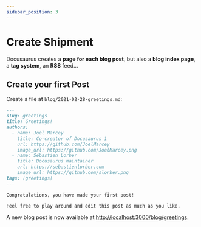 ```yaml
---
sidebar_position: 3
---
```


# Create Shipment
Docusaurus creates a **page for each blog post**, but also a **blog index page**, a **tag system**, an **RSS** feed...

## Create your first Post

Create a file at `blog/2021-02-28-greetings.md`:

```md title="blog/2021-02-28-greetings.md"
---
slug: greetings
title: Greetings!
authors:
  - name: Joel Marcey
    title: Co-creator of Docusaurus 1
    url: https://github.com/JoelMarcey
    image_url: https://github.com/JoelMarcey.png
  - name: Sébastien Lorber
    title: Docusaurus maintainer
    url: https://sebastienlorber.com
    image_url: https://github.com/slorber.png
tags: [greetings]
---

Congratulations, you have made your first post!

Feel free to play around and edit this post as much as you like.
```

A new blog post is now available at [http://localhost:3000/blog/greetings](http://localhost:3000/blog/greetings).
